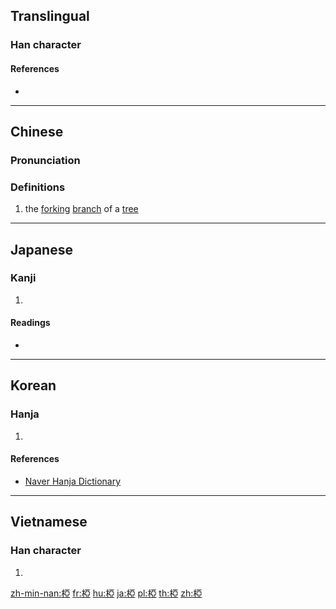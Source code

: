 {{also|桠}}
==Translingual==
{{Han simplified forms|椏|𬂲|桠|ex=y}}

===Han character===
{{Han char|rn=75|rad=木|as=08|sn=12|four=41917|canj=DMLM|ids=⿰木亞}}

====References====
* {{Han ref|kx=0536.120|dkj=15025|dj=0924.020|hdz=21224.030|uh=690F|ud=26895|bh=D9B2|bd=55730}}

----

==Chinese==
{{zh-forms|s=桠}}

===Pronunciation===
{{zh-pron
|m=yā
|c=aa1,ngaa4
|mc=y
|oc=y
|ma=
|cat=n
}}

===Definitions===
# the [[fork]]ing [[branch]] of a [[tree]]

----

==Japanese==

===Kanji===
{{ja-kanji|grade=|rs=木08|style=ky|shin=𬂲}}

# {{defn|lang=ja|sort=木08}}

====Readings====
* {{ja-readings|on=[[あ]] (a)|kun=[[また]] (mata)}}

----

==Korean==

===Hanja===
{{ko-hanja|hangeul=아|rv=a|mr=a|y=a|eumhun=}}

# {{defn|lang=ko|sort=木08}}

====References====
* [http://hanja.naver.com/hanja?q=%E6%A4%8F Naver Hanja Dictionary]

----

==Vietnamese==

===Han character===
{{vi-hantu|[[a]], [[nha]]|rs=木08}}

# {{defn|lang=vi|sort=木08}}

[[zh-min-nan:椏]]
[[fr:椏]]
[[hu:椏]]
[[ja:椏]]
[[pl:椏]]
[[th:椏]]
[[zh:椏]]